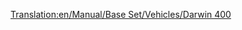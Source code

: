 [[Translation:en/Manual/Base Set/Vehicles/Darwin 400]]
{{hu/Navbox Légi járművek}}
{{hu/Repülőgépek|Name=Darwin 400
|Image=[[File:en/Boeing757.png|Darwin 400]]
|Cost=36.919 (73,828)
|Speed=947 km/h (592 MPH)
|Annual=5.906 (11,812)
|Designed=1982
|Lifespan=25
|Capacity=200 utas és 25 csomag levél
|Description=Bevált sugárhajtású repülőgép, inkább a nagyobb repülőtereken használatos.
|Real-life=[http://hu.wikipedia.org/wiki/Boeing_757 Boeing 757]
}}